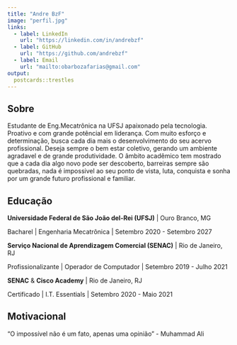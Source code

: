 ```yaml
---
title: "Andre BzF"
image: "perfil.jpg"
links:
  - label: LinkedIn
    url: "https://linkedin.com/in/andrebzf"
  - label: GitHub
    url: "https://github.com/andrebzf"
  - label: Email
    url: "mailto:obarbozafarias@gmail.com"
output:
  postcards::trestles
---
```

 
## Sobre

Estudante de Eng.Mecatrônica na UFSJ apaixonado pela tecnologia. Proativo e com grande potêncial em liderança. Com muito esforço e determinação, busca cada dia mais o desenvolvimento do seu acervo profissional. Deseja sempre o bem estar coletivo, gerando um ambiente agradavel e de grande produtividade. O âmbito acadêmico tem mostrado que a cada dia algo novo pode ser descoberto, barreiras sempre são quebradas, nada é impossivel ao seu ponto de vista, luta, conquista e sonha por um grande futuro profissional e familiar.

## Educação

**Universidade Federal de São João del-Rei (UFSJ)** | Ouro Branco, MG

Bacharel | Engenharia Mecatrônica | Setembro 2020 - Setembro 2027

**Serviço Nacional de Aprendizagem Comercial (SENAC)** | Rio de Janeiro, RJ

Profissionalizante | Operador de Computador | Setembro 2019 - Julho 2021

**SENAC** & **Cisco Academy** | Rio de Janeiro, RJ

Certificado | I.T. Essentials | Setembro 2020 - Maio 2021


## Motivacional

"O impossível não é um fato, apenas uma opinião" - Muhammad Ali